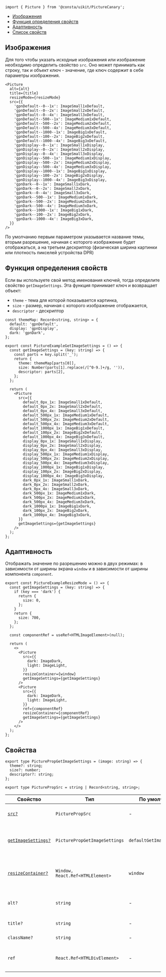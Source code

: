 
```tsx
import { Picture } from '@consta/uikit/PictureCanary';
```

<MdxMenu>

- [Изображения](#изображения)
- [Функция определения свойств](#функция-определения-свойств)
- [Адаптивность](#адаптивность)
- [Список свойств](#свойства)

</MdxMenu>

## Изображения

Для того чтобы указать исходные изображения или изображение необходимо определить свойство `src`. Оно может принимать как строку, так и объект ключ - значение,
где ключ содержит в себе параметры изображения.

```tsx
<Picture
  alt={alt}
  title={title}
  resizeMode={resizeMode}
  src={{
    'gpnDefault--0--1x': ImageSmall1xDefault,
    'gpnDefault--0--2x': ImageSmall2xDefault,
    'gpnDefault--0--4x': ImageSmall3xDefault,
    'gpnDefault--500--1x': ImageMedium1xDefault,
    'gpnDefault--500--2x': ImageMedium2xDefault,
    'gpnDefault--500--4x': ImageMedium3xDefault,
    'gpnDefault--1000--1x': ImageBig1xDefault,
    'gpnDefault--100--2x': ImageBig2xDefault,
    'gpnDefault--1000--4x': ImageBig3xDefault,
    'gpnDisplay--0--1x': ImageSmall1xDisplay,
    'gpnDisplay--0--2x': ImageSmall2xDisplay,
    'gpnDisplay--0--4x': ImageSmall3xDisplay,
    'gpnDisplay--500--1x': ImageMedium1xDisplay,
    'gpnDisplay--500--2x': ImageMedium2xDisplay,
    'gpnDisplay--500--4x': ImageMedium3xDisplay,
    'gpnDisplay--1000--1x': ImageBig1xDisplay,
    'gpnDisplay--100--2x': ImageBig2xDisplay,
    'gpnDisplay--1000--4x': ImageBig3xDisplay,
    'gpnDark--0--1x': ImageSmall1xDark,
    'gpnDark--0--2x': ImageSmall2xDark,
    'gpnDark--0--4x': ImageSmall3xDark,
    'gpnDark--500--1x': ImageMedium1xDark,
    'gpnDark--500--2x': ImageMedium2xDark,
    'gpnDark--500--4x': ImageMedium3xDark,
    'gpnDark--1000--1x': ImageBig1xDark,
    'gpnDark--100--2x': ImageBig2xDark,
    'gpnDark--1000--4x': ImageBig3xDark,
  }}
/>
```

<PictureExample />

По умолчанию первым параметром указывается название темы, вторым разрешение, начиная с которого изображение будет отображаться, а на третьем дескриптор (физическая ширина картинки или плотность пикселей устройства DPR)

## Функция определения свойств

Если вы используете свой метод именования ключей, тогда определите свойство `getImageSettings`. Эта функция принимает ключ и возвращает объект:

- `theme` - тема для которой показывается картинка,
- `size` - размер, начиная с которого изображение отображается,
- `descriptor` - дескриптор

```tsx
const themeMap: Record<string, string> = {
  default: 'gpnDefault',
  display: 'gpnDisplay',
  dark: 'gpnDark',
};

export const PictureExampleGetImageSettings = () => {
  const getImageSettings = (key: string) => {
    const parts = key.split('_');
    return {
      theme: themeMap[parts[0]],
      size: Number(parts[1].replace(/[^0-9.]+/g, '')),
      descriptor: parts[2],
    };
  };

  return (
    <Picture
      src={{
        default_0px_1x: ImageSmall1xDefault,
        default_0px_2x: ImageSmall2xDefault,
        default_0px_4x: ImageSmall3xDefault,
        default_500px_1x: ImageMedium1xDefault,
        default_500px_2x: ImageMedium2xDefault,
        default_500px_4x: ImageMedium3xDefault,
        default_1000px_1x: ImageBig1xDefault,
        default_100px_2x: ImageBig2xDefault,
        default_1000px_4x: ImageBig3xDefault,
        display_0px_1x: ImageSmall1xDisplay,
        display_0px_2x: ImageSmall2xDisplay,
        display_0px_4x: ImageSmall3xDisplay,
        display_500px_1x: ImageMedium1xDisplay,
        display_500px_2x: ImageMedium2xDisplay,
        display_500px_4x: ImageMedium3xDisplay,
        display_1000px_1x: ImageBig1xDisplay,
        display_100px_2x: ImageBig2xDisplay,
        display_1000px_4x: ImageBig3xDisplay,
        dark_0px_1x: ImageSmall1xDark,
        dark_0px_2x: ImageSmall2xDark,
        dark_0px_4x: ImageSmall3xDark,
        dark_500px_1x: ImageMedium1xDark,
        dark_500px_2x: ImageMedium2xDark,
        dark_500px_4x: ImageMedium3xDark,
        dark_1000px_1x: ImageBig1xDark,
        dark_100px_2x: ImageBig2xDark,
        dark_1000px_4x: ImageBig3xDark,
      }}
      getImageSettings={getImageSettings}
    />
  );
};
```

<PictureExampleGetImageSettings />

## Адаптивность

Отображать значение по разрешению можно в двух режимах: в зависимости от ширины экрана `window` и в зависимости от ширины компонента `component`.

```tsx
export const PictureExampleResizeMode = () => {
  const getImageSettings = (key: string) => {
    if (key === 'dark') {
      return {
        size: 0,
      };
    }
    return {
      size: 700,
    };
  };

  const componentRef = useRef<HTMLImageElement>(null);

  return (
    <>
      <Picture
        src={{
          dark: ImageDark,
          light: ImageLight,
        }}
        resizeContainer={window}
        getImageSettings={getImageSettings}
      />
      <Picture
        src={{
          dark: ImageDark,
          light: ImageLight,
        }}
        ref={componentRef}
        resizeContainer={componentRef}
        getImageSettings={getImageSettings}
      />
    </>
  );
};
```

<PictureExampleResizeMode />

## Cвойства

```tsx
export type PicturePropGetImageSettings = (image: string) => {
  theme?: string;
  size?: number;
  descriptor?: string;
};

export type PicturePropSrc = string | Record<string, string>;
```

| Свойство                                            | Тип                              | По умолчанию              | Описание                                                   |
| --------------------------------------------------- | -------------------------------- | ------------------------- | ---------------------------------------------------------- |
| [`src?`](#изображения)                              | `PicturePropSrc`                 | -                         | Изображение или объект с изображениями                     |
| [`getImageSettings?`](#функция-определения-свойств) | `PicturePropGetImageSettings`    | `defaultGetImageSettings` | Функция получения параметров отображения картинки          |
| [`resizeContainer?`](#адаптивность)                 | `Window, React.Ref<HTMLElement>` | `window`                  | Контейнер, относительно которого просчитываем адаптивность |
| `alt?`                                              | `string`                         | -                         | Альтернативное текстовое описание изображения              |
| `title?`                                            | `string`                         | -                         | Отображаемая подзказка                                     |
| `className?`                                        | `string`                         | -                         | Дополнительный CSS-класс                                   |
| `ref`                                               | `React.Ref<HTMLDivElement>`      | -                         | Ссылка на корневой DOM-элемент этого компонента            |
